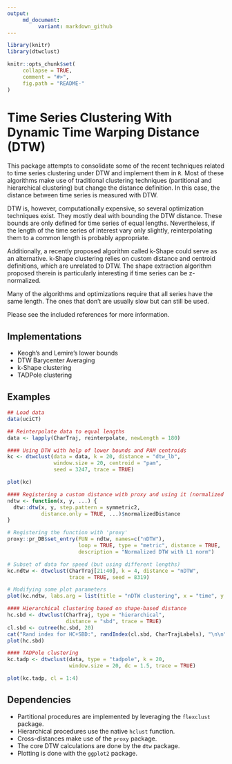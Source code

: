 ```yaml
---
output:
     md_document:
          variant: markdown_github
---
```


<!-- README.md is generated from README.Rmd. Please edit that file -->

```r
library(knitr)
library(dtwclust)

knitr::opts_chunk$set(
     collapse = TRUE,
     comment = "#>",
     fig.path = "README-"
)
```

# Time Series Clustering With Dynamic Time Warping Distance (DTW)

This package attempts to consolidate some of the recent techniques related to time series clustering under DTW and implement them in `R`. Most of these algorithms make use of traditional clustering techniques (partitional and hierarchical clustering) but change the distance definition. In this case, the distance between time series is measured with DTW.

DTW is, however, computationally expensive, so several optimization techniques exist. They mostly deal with bounding the DTW distance. These bounds are only defined for time series of equal lengths. Nevertheless, if the length of the time series of interest vary only slightly, reinterpolating them to a common length is probably appropriate.

Additionally, a recently proposed algorithm called k-Shape could serve as an alternative. k-Shape clustering relies on custom distance and centroid definitions, which are unrelated to DTW. The shape extraction algorithm proposed therein is particularly interesting if time series can be z-normalized.

Many of the algorithms and optimizations require that all series have the same length. The ones that don't are usually slow but can still be used.

Please see the included references for more information.

## Implementations

* Keogh's and Lemire's lower bounds
* DTW Barycenter Averaging
* k-Shape clustering
* TADPole clustering

## Examples

```r
## Load data
data(uciCT)

## Reinterpolate data to equal lengths
data <- lapply(CharTraj, reinterpolate, newLength = 180)

#### Using DTW with help of lower bounds and PAM centroids
kc <- dtwclust(data = data, k = 20, distance = "dtw_lb",
               window.size = 20, centroid = "pam",
               seed = 3247, trace = TRUE)

plot(kc)

#### Registering a custom distance with proxy and using it (normalized DTW)
ndtw <- function(x, y, ...) {
  dtw::dtw(x, y, step.pattern = symmetric2,
           distance.only = TRUE, ...)$normalizedDistance
}

# Registering the function with 'proxy'
proxy::pr_DB$set_entry(FUN = ndtw, names=c("nDTW"),
                       loop = TRUE, type = "metric", distance = TRUE,
                       description = "Normalized DTW with L1 norm")

# Subset of data for speed (but using different lengths)
kc.ndtw <- dtwclust(CharTraj[21:40], k = 4, distance = "nDTW",
                    trace = TRUE, seed = 8319)

# Modifying some plot parameters
plot(kc.ndtw, labs.arg = list(title = "nDTW clustering", x = "time", y = "series"))

#### Hierarchical clustering based on shape-based distance
hc.sbd <- dtwclust(CharTraj, type = "hierarchical",
                   distance = "sbd", trace = TRUE)
cl.sbd <- cutree(hc.sbd, 20)
cat("Rand index for HC+SBD:", randIndex(cl.sbd, CharTrajLabels), "\n\n")
plot(hc.sbd)

#### TADPole clustering
kc.tadp <- dtwclust(data, type = "tadpole", k = 20,
                    window.size = 20, dc = 1.5, trace = TRUE)

plot(kc.tadp, cl = 1:4)
```

## Dependencies

* Partitional procedures are implemented by leveraging the `flexclust` package.
* Hierarchical procedures use the native `hclust` function.
* Cross-distances make use of the `proxy` package.
* The core DTW calculations are done by the `dtw` package.
* Plotting is done with the `ggplot2` package.
